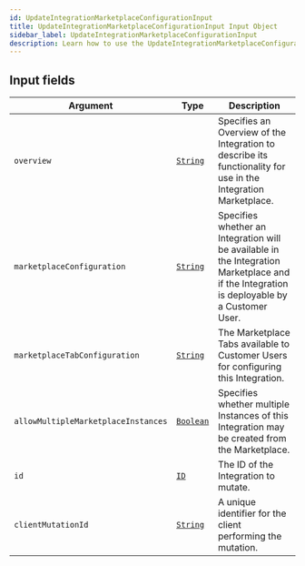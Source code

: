 ```yaml
---
id: UpdateIntegrationMarketplaceConfigurationInput
title: UpdateIntegrationMarketplaceConfigurationInput Input Object
sidebar_label: UpdateIntegrationMarketplaceConfigurationInput
description: Learn how to use the UpdateIntegrationMarketplaceConfigurationInput Input Object for Prismatic's API.
---
```


## Input fields

| Argument                            | Type                                       | Description                                                                                                                                |
| ----------------------------------- | ------------------------------------------ | ------------------------------------------------------------------------------------------------------------------------------------------ |
| `overview`                          | [`String`](api/schema/scalar/String.mdx)   | Specifies an Overview of the Integration to describe its functionality for use in the Integration Marketplace.                             |
| `marketplaceConfiguration`          | [`String`](api/schema/scalar/String.mdx)   | Specifies whether an Integration will be available in the Integration Marketplace and if the Integration is deployable by a Customer User. |
| `marketplaceTabConfiguration`       | [`String`](api/schema/scalar/String.mdx)   | The Marketplace Tabs available to Customer Users for configuring this Integration.                                                         |
| `allowMultipleMarketplaceInstances` | [`Boolean`](api/schema/scalar/Boolean.mdx) | Specifies whether multiple Instances of this Integration may be created from the Marketplace.                                              |
| `id`                                | [`ID`](api/schema/scalar/ID.mdx)           | The ID of the Integration to mutate.                                                                                                       |
| `clientMutationId`                  | [`String`](api/schema/scalar/String.mdx)   | A unique identifier for the client performing the mutation.                                                                                |
